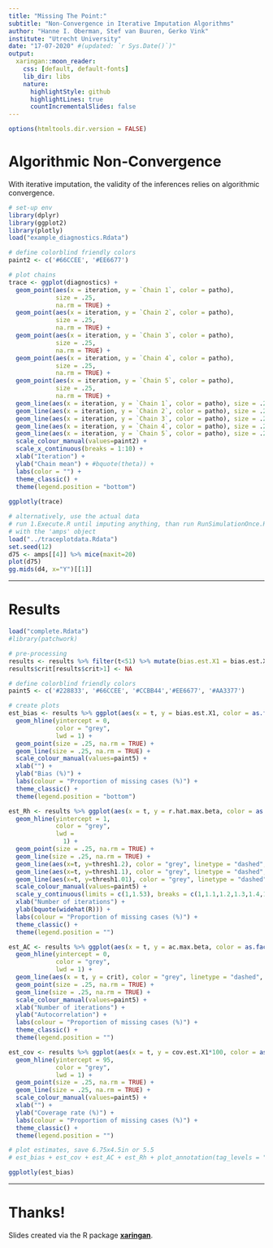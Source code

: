 ```yaml
---
title: "Missing The Point:"
subtitle: "Non-Convergence in Iterative Imputation Algorithms"
author: "Hanne I. Oberman, Stef van Buuren, Gerko Vink"
institute: "Utrecht University"
date: "17-07-2020" #(updated: `r Sys.Date()`)"
output:
  xaringan::moon_reader:
    css: [default, default-fonts]
    lib_dir: libs
    nature:
      highlightStyle: github
      highlightLines: true
      countIncrementalSlides: false
---
```



```r
options(htmltools.dir.version = FALSE)
```


# Algorithmic Non-Convergence

With iterative imputation, the validity of the inferences relies on algorithmic convergence.

```r
# set-up env
library(dplyr)
library(ggplot2)
library(plotly)
load("example_diagnostics.Rdata")

# define colorblind friendly colors
paint2 <- c('#66CCEE', '#EE6677')

# plot chains
trace <- ggplot(diagnostics) +
  geom_point(aes(x = iteration, y = `Chain 1`, color = patho),
             size = .25,
             na.rm = TRUE) +
  geom_point(aes(x = iteration, y = `Chain 2`, color = patho),
             size = .25,
             na.rm = TRUE) +
  geom_point(aes(x = iteration, y = `Chain 3`, color = patho),
             size = .25,
             na.rm = TRUE) +
  geom_point(aes(x = iteration, y = `Chain 4`, color = patho),
             size = .25,
             na.rm = TRUE) +
  geom_point(aes(x = iteration, y = `Chain 5`, color = patho),
             size = .25,
             na.rm = TRUE) +
  geom_line(aes(x = iteration, y = `Chain 1`, color = patho), size = .25, na.rm = TRUE) +
  geom_line(aes(x = iteration, y = `Chain 2`, color = patho), size = .25, na.rm = TRUE) +
  geom_line(aes(x = iteration, y = `Chain 3`, color = patho), size = .25, na.rm = TRUE) +
  geom_line(aes(x = iteration, y = `Chain 4`, color = patho), size = .25, na.rm = TRUE) +
  geom_line(aes(x = iteration, y = `Chain 5`, color = patho), size = .25, na.rm = TRUE) +
  scale_colour_manual(values=paint2) +
  scale_x_continuous(breaks = 1:10) +
  xlab("Iteration") +
  ylab("Chain mean") + #bquote(theta)) +
  labs(color = "") + 
  theme_classic() +
  theme(legend.position = "bottom")
  
ggplotly(trace)

# alternatively, use the actual data
# run 1.Execute.R until imputing anything, than run RunSimulationOnce.R until after amputing the data
# with the 'amps' object
load("../traceplotdata.Rdata")
set.seed(12)
d75 <- amps[[4]] %>% mice(maxit=20)
plot(d75)
gg.mids(d4, x="Y")[[1]]
```

---

# Results

```r
load("complete.Rdata") 
#library(patchwork) 

# pre-processing
results <- results %>% filter(t<51) %>% mutate(bias.est.X1 = bias.est.X1/.0206) %>% mutate(crit = qnorm((1 + .95) / 2) / sqrt(t), thresh1.01 = 1.01, thresh1.1 = 1.1, thresh1.2 = 1.2)
results$crit[results$crit>1] <- NA

# define colorblind friendly colors
paint5 <- c('#228833', '#66CCEE', '#CCBB44','#EE6677', '#AA3377')

# create plots
est_bias <- results %>% ggplot(aes(x = t, y = bias.est.X1, color = as.factor(p*100))) +
  geom_hline(yintercept = 0,
             color = "grey",
             lwd = 1) +
  geom_point(size = .25, na.rm = TRUE) +
  geom_line(size = .25, na.rm = TRUE) +
  scale_colour_manual(values=paint5) +
  xlab("") +
  ylab("Bias (%)") +
  labs(colour = "Proportion of missing cases (%)") +
  theme_classic() +
  theme(legend.position = "bottom")

est_Rh <- results %>% ggplot(aes(x = t, y = r.hat.max.beta, color = as.factor(p*100))) +
  geom_hline(yintercept = 1,
             color = "grey",
             lwd = 
               1) +
  geom_point(size = .25, na.rm = TRUE) +
  geom_line(size = .25, na.rm = TRUE) +
  geom_line(aes(x=t, y=thresh1.2), color = "grey", linetype = "dashed", size = .25, na.rm = TRUE) +
  geom_line(aes(x=t, y=thresh1.1), color = "grey", linetype = "dashed", size = .25, na.rm = TRUE) +
  geom_line(aes(x=t, y=thresh1.01), color = "grey", linetype = "dashed", size = .25, na.rm = TRUE) +
  scale_colour_manual(values=paint5) +
  scale_y_continuous(limits = c(1,1.53), breaks = c(1,1.1,1.2,1.3,1.4,1.5)) +
  xlab("Number of iterations") +
  ylab(bquote(widehat(R))) +
  labs(colour = "Proportion of missing cases (%)") +
  theme_classic() +
  theme(legend.position = "")

est_AC <- results %>% ggplot(aes(x = t, y = ac.max.beta, color = as.factor(p*100))) +
  geom_hline(yintercept = 0,
             color = "grey",
             lwd = 1) +
  geom_line(aes(x = t, y = crit), color = "grey", linetype = "dashed", size = .25, na.rm = TRUE) + 
  geom_point(size = .25, na.rm = TRUE) +
  geom_line(size = .25, na.rm = TRUE) +
  scale_colour_manual(values=paint5) +
  xlab("Number of iterations") +
  ylab("Autocorrelation") + 
  labs(colour = "Proportion of missing cases (%)") +
  theme_classic() +
  theme(legend.position = "")

est_cov <- results %>% ggplot(aes(x = t, y = cov.est.X1*100, color = as.factor(p*100))) +
  geom_hline(yintercept = 95,
             color = "grey",
             lwd = 1) +
  geom_point(size = .25, na.rm = TRUE) +
  geom_line(size = .25, na.rm = TRUE) +
  scale_colour_manual(values=paint5) +
  xlab("") +
  ylab("Coverage rate (%)") +
  labs(colour = "Proportion of missing cases (%)") +
  theme_classic() +
  theme(legend.position = "") 

# plot estimates, save 6.75x4.5in or 5.5
# est_bias + est_cov + est_AC + est_Rh + plot_annotation(tag_levels = "A", tag_suffix = ".") + plot_layout(ncol = 2, guides = "collect")

ggplotly(est_bias)

```

---

# Thanks!

Slides created via the R package [**xaringan**](https://github.com/yihui/xaringan).

